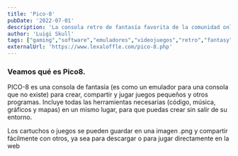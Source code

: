 ```yaml
---
title: 'Pico-8'
pubDate: '2022-07-01'
description: 'La consola retro de fantasía favorita de la comunidad online.'
author: 'Luigi Skull'
tags: ["gaming","software","emuladores","videojuegos","retro","fantasy","console"]
externalUrl: 'https://www.lexaloffle.com/pico-8.php' 
---
```



### Veamos qué es Pico8.


PICO-8 es una consola de fantasía (es como un emulador para una consola que no existe) para crear, compartir y jugar juegos pequeños y otros programas. Incluye todas las herramientas necesarias (código, música, gráficos y mapas) en un mismo lugar, para que puedas crear sin salir de su entorno.

Los cartuchos o juegos se pueden guardar en una imagen .png y compartir fácilmente con otros, ya sea para descargar o para jugar directamente en la web
